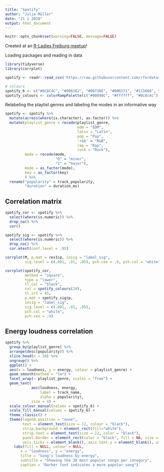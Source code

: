 ```yaml
---
title: "Spotify"
author: "Julia Müller"
date: "21 1 2020"
output: html_document
---
```

```r
knitr::opts_chunk$set(warning=FALSE, message=FALSE)
```


Created at an [R-Ladies Freiburg meetup](https://www.meetup.com/rladies-freiburg/)!


Loading packages and reading in data
```r
library(tidyverse)
library(corrplot)

spotify <- readr::read_csv('https://raw.githubusercontent.com/rfordatascience/tidytuesday/master/data/2020/2020-01-21/spotify_songs.csv')

# colours
spotify_6 <- c("#0C8C4C", "#008162", "#00736E", "#006571", "#115668", "#2F4858")
spotify_colours <- colorRampPalette(c("#00848C", "#ffffff", "#0c8c4c"))
```

Relabeling the playlist genres and labeling the modes in an informative way
```r
spotify <- spotify %>% 
  mutate(across(where(is.character), as.factor)) %>% 
  mutate(playlist_genre = recode(playlist_genre,
                                 edm = "EDM",
                                 latin = "Latin",
                                 pop = "Pop",
                                 'r&b' = "R&B",
                                 rap = "Rap",
                                 rock = "Rock"),
         mode = recode(mode,
                       "0" = "minor",
                       "1" = "major"),
         mode = as_factor(mode),
         key = as_factor(key)
         ) %>% 
  rename("popularity" = track_popularity,
         "duration" = duration_ms)
```

## Correlation matrix
```r
spotify_cor <- spotify %>% 
  select(where(is.numeric)) %>% 
  drop_na() %>% 
  cor()

spotify_sig <- spotify %>% 
  select(where(is.numeric)) %>% 
  drop_na() %>% 
  cor.mtest(conf.level = .95)

corrplot(M, p.mat = res1$p, insig = "label_sig",
         sig.level = c(.001, .01, .05), pch.cex = .9, pch.col = "white")

corrplot(spotify_cor, 
         method = "square",
         type = "lower",
         tl.col = "black",
         col = spotify_colours(20),
         tl.srt = 45,
         p.mat = spotify_sig$p,
         insig = "label_sig",
         sig.level = c(.001, .01, .05),
         pch.col = "white",
         pch.cex = .9)
```

## Energy loudness correlation
```r
spotify %>% 
  group_by(playlist_genre) %>% 
  arrange(desc(popularity)) %>% 
  slice_head(n = 30) %>% 
  ungroup() %>% 
  ggplot() +
  aes(x = loudness, y = energy, colour = playlist_genre) +
  geom_smooth(method = "lm") +
  facet_wrap(~ playlist_genre, scales = "free") + 
  geom_text(
            aes(loudness, energy, 
                label = track_name,
                alpha = popularity),
            size = 4) +
  scale_colour_manual(values = spotify_6) +
  scale_fill_manual(values = spotify_6) +
  theme_classic() +
  theme(legend.position = "none",
        text = element_text(size = 12, colour = "black"),
        strip.background = element_rect(fill="white"),
        strip.text = element_text(size = 12, color = "black"),
        panel.border = element_rect(color = "black", fill = NA, size = 1), 
        axis.ticks = element_blank(), axis.text.y = element_blank(), axis.text.x = element_blank()) +
    labs(fill = NULL, colour = NULL,
       x = "loudness", y = "energy",
       title = "Song's loudness by energy",
       subtitle = "Showing the 30 most popular songs per category",
       caption = "Darker font indicates a more popular song")
```


